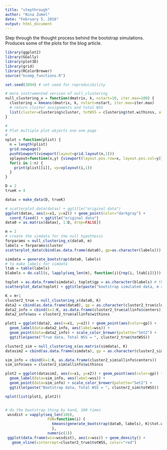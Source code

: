 ```yaml
---
title: "stepthrough"
author: "Nina Zumel"
date: "February 5, 2016"
output: html_document
---
```


Step through the thought process behind the bootstrap simulations. Produces some of the plots for the blog article.



```r
library(ggplot2)
library(GGally)
library(plot3D)
library(grid)
library(RColorBrewer)
source("kcomp_functions.R")

set.seed(3894) # set seed for reproducibility
```

```r
# more instrumented version of null_clustering
null_clustering_x = function(dmatrix, k, nstart=10, iter.max=100) {
  clustering = kmeans(dmatrix, k, nstart=nstart, iter.max=iter.max)
  # return cluster assignments and total WSS
  list(cluster=clustering$cluster, totWSS = clustering$tot.withinss, allinfo=clustering)
}

#
# Plot multiple plot objects one one page
#
nplot = function(plist) {
  n = length(plist)
  grid.newpage()
  pushViewport(viewport(layout=grid.layout(n,1)))
  vplayout=function(x,y) {viewport(layout.pos.row=x, layout.pos.col=y)}
  for(i in 1:n) {
    print(plist[[i]], vp=vplayout(i,1))
  }
}

D = 2
trueK = 4

datax = make_data(D, trueK)

# scatterplot_data(datax) + ggtitle("original data")
ggplot(datax, aes(x=x1, y=x2)) + geom_point(color="darkgray") + 
  coord_fixed() + ggtitle("original data")
data0 = as.matrix(datax[, 1:D, drop=FALSE])
```


```r

m = 2
# create the simdata for the null hypothesis
forparams = null_clustering_x(data0, m)
labels = forparams$cluster
scatterplot_data(cbind(as.data.frame(data0), gp=as.character(labels))) + ggtitle(paste("cluster, m =", m))

simdata = generate_bootstrap(data0, labels)
# to make labels for simdata
ltab = table(labels)
blabels = do.call(c, lapply(seq_len(m), function(i){rep(i, ltab[i])}))

toplot = as.data.frame(simdata); toplot$gp = as.character(blabels) # these labels are wrong
scatterplot_data(toplot) + ggtitle(paste("bootstrap simulated data, m =", m))

K = m+1
cluster2_true = null_clustering_x(data0, K)
data2 = cbind(as.data.frame(data0), gp = as.character(cluster2_true$cluster))
data2_info = cbind(k=1:K, as.data.frame(cluster2_true$allinfo$centers))
data2_info$wss = cluster2_true$allinfo$withinss

plot1 = ggplot(data2, aes(x=x1, y=x2)) + geom_point(aes(color=gp)) +
  geom_label(data=data2_info, aes(label=wss)) +
  geom_point(data=data2_info) + scale_color_brewer(palette="Set2") + 
  ggtitle(paste("True data, Total WSS = ", cluster2_true$totWSS))

cluster2_sim = null_clustering_x(as.matrix(simdata), K)
datasim2 = cbind(as.data.frame(simdata), gp = as.character(cluster2_sim$cluster))

sim_info = cbind(k=1:K, as.data.frame(cluster2_sim$allinfo$centers))
sim_info$wss = cluster2_sim$allinfo$withinss

plot2 = ggplot(datasim2, aes(x=x1, y=x2)) + geom_point(aes(color=gp)) +
  geom_label(data=sim_info, aes(label=wss)) +
  geom_point(data=sim_info) + scale_color_brewer(palette="Set2") + 
  ggtitle(paste("Bootstrap data, Total WSS = ", cluster2_sim$totWSS))

nplot(list(plot1, plot2))


# do the bootstrap thing by hand, 100 times
 wssdist = vapply(seq_len(100),
                   FUN=function(i) {
                     kmeans(generate_bootstrap(data0, labels), K)$tot.withinss
                     },
                   numeric(1))
 ggplot(data.frame(wss=wssdist), aes(x=wss)) + geom_density() + 
   geom_vline(xintercept=cluster2_true$totWSS, color="red")

```


